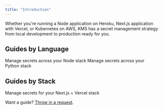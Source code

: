 ```yaml
---
title: "Introduction"
---
```


Whether you're running a Node application on Heroku, Next.js application with Vercel, or Kubernetes on AWS, KMS has a secret management strategy from local development to production ready for you.

## Guides by Language

<CardGroup cols={2}>
  <Card
    title="Node"
    href="/documentation/guides/node"
    icon="node"
    color="#3c8639"
  >
    Manage secrets across your Node stack
  </Card>
  <Card 
    href="/documentation/guides/python" 
    title="Python" 
    icon="python" 
    color="#3775a9"
    >
    Manage secrets across your Python stack
  </Card>
</CardGroup>

## Guides by Stack

<CardGroup cols={2}>
  <Card
    title="Next.js + Vercel"
    href="/documentation/guides/nextjs-vercel"
    icon="cloud"
    color="#3c8639"
  >
    Manage secrets for your Next.js + Vercel stack
  </Card>
</CardGroup>

Want a guide? [Throw in a request](https://github.com/luxfi/kms/issues).